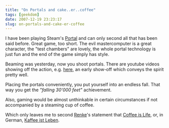```yaml
---
title: "On Portals and cake..er..coffee"
tags: [geekdom]
date: 2007-12-19 23:23:17
slug: on-portals-and-cake-er-coffee
---
```


I have been playing Steam's [Portal](http://www.steampowered.com/v/index.php?area=game&AppId=400#) and can only second all that has been said before. Great game, too short. The evil mastercomputer is a great character, the "test chambers" are lovely, the whole portal technology is just fun and the end of the game simply has style.

Beaming was yesterday, now you shoot portals. There are youtube videos showing off the action, e.g. [here](http://www.youtube.com/watch?v=if3Qv2tHyfA), an early show-off which conveys the spirit pretty well.

Placing the portals conveniently, you put yourself into an endless fall. That way you get the _"falling 30'000 feet"_ achievement.

Also, gaming would be almost unthinkable in certain circumstances if not accompanied by a steaming cup of coffee. 

Which only leaves me to second [Renke](http://gss-konstanz.de/8-kerne-und-nen-typ/)'s statement that [Coffee is Life](http://babelfish.altavista.com/babelfish/trurl_pagecontent?lp=de_en&url=http%3A%2F%2Fgss-konstanz.de%2F8-kerne-und-nen-typ%2F2007%2F12%2F18%2Fkaffee-ist-leben%2F), or, in German, [Kaffee ist Leben](http://gss-konstanz.de/8-kerne-und-nen-typ/2007/12/18/kaffee-ist-leben/).